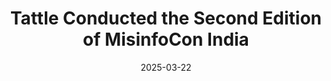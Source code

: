 ---
 date: 2025-03-22
 title: "Tattle Conducted the Second Edition of MisinfoCon India"
 excerpt: "MisinfoCon India 2025 was a two-day cross-disciplinary conference bringing together technology, policy, media, design professionals, and learners to explore and address the growing challenges of misinformation in India. It was organised in Bangalore."
 url: "https://www.misinfoconindia.com/"
 tags: Tattle Event
---